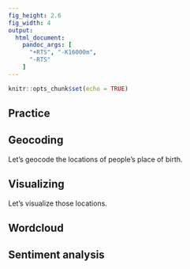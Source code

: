 ```yaml
---
fig_height: 2.6
fig_width: 4
output:
  html_document:
    pandoc_args: [
      "+RTS", "-K16000m",
      "-RTS"
    ]
---
```


```r
knitr::opts_chunk$set(echo = TRUE)
```

## Practice

## Geocoding

Let's geocode the locations of people's place of birth.

## Visualizing

Let's visualize those locations.

## Wordcloud

## Sentiment analysis

```r

```
